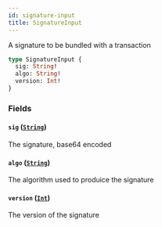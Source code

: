 ```yaml
---
id: signature-input
title: SignatureInput
---
```



A signature to be bundled with a transaction


```graphql
type SignatureInput {
  sig: String!
  algo: String!
  version: Int!
}
```


### Fields

#### `sig` ([`String`](/docs/v0.47/graphql/scalars/string))

The signature, base64 encoded


#### `algo` ([`String`](/docs/v0.47/graphql/scalars/string))

The algorithm used to produice the signature


#### `version` ([`Int`](/docs/v0.47/graphql/scalars/int))

The version of the signature




